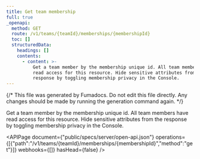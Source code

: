 ```yaml
---
title: Get team membership
full: true
_openapi:
  method: GET
  route: /v1/teams/{teamId}/memberships/{membershipId}
  toc: []
  structuredData:
    headings: []
    contents:
      - content: >-
          Get a team member by the membership unique id. All team members have
          read access for this resource. Hide sensitive attributes from the
          response by toggling membership privacy in the Console.
---
```


{/* This file was generated by Fumadocs. Do not edit this file directly. Any changes should be made by running the generation command again. */}

Get a team member by the membership unique id. All team members have read access for this resource. Hide sensitive attributes from the response by toggling membership privacy in the Console.

<APIPage document={"public/specs/server/open-api.json"} operations={[{"path":"/v1/teams/{teamId}/memberships/{membershipId}","method":"get"}]} webhooks={[]} hasHead={false} />